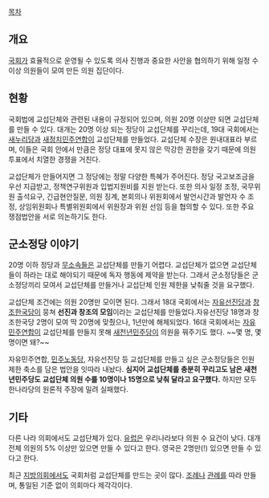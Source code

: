 [[목차]]
== 개요 ==
[[국회]]가 효율적으로 운영될 수 있도록 의사 진행과 중요한 사안을 협의하기 위해 일정 수 이상 의원들이 모여 만든 의원 집단이다.

== 현황 ==
국회법에 교섭단체와 관련된 내용이 규정되어 있으며, 의원 20명 이상만 되면 교섭단체를 만들 수 있다. 대개는 20명 이상 되는 정당이 교섭단체를 꾸리는데, 19대 국회에서는 [[새누리당]]과 [[새정치민주연합]]이 교섭단체를 만들었다. 교섭단체 수장은 원내대표라 부르며, 이들은 국회 안에서 만큼은 정당 대표에 못지 않은 막강한 권한을 갖기 때문에 의원 투표에서 치열한 경쟁을 거친다.

교섭단체가 만들어지면 그 정당에는 정말 다양한 특혜가 주어진다. 정당 국고보조금을 우선 지급받고, 정책연구위원과 입법지원비를 지원 받는다. 또한 의사 일정 조정, 국무위원 출석요구, 긴급현안질문, 의원 징계, 본회의나 위원회에서 발언시간과 발언자 수 조정, 상임위원회나 특별위원회에서 위원장과 위원 선임 등을 협의할 수 있다. 또한 주요 쟁점법안을 서로 의논하기도 한다.

== 군소정당 이야기 ==
20명 이하 정당과 [[무소속]]들은 교섭단체를 만들기 어렵다. 교섭단체가 없으면 교섭단체들이 하라는 대로 해야되기 때문에 독자 행동에 제약을 받는다. 그래서 군소정당들은 군소정당끼리 모여서 교섭단체를 만들거나 교섭단체 인원 제한을 낮춰줄 것을 요구했다.

교섭단체 조건에는 의원 20명만 모이면 된다. 그래서 18대 국회에서는 [[자유선진당]]과 [[창조한국당]]이 뭉쳐 '''선진과 창조의 모임'''이라는 교섭단체를 만들었다.자유선진당 18명과 창조한국당 2명이 모여 딱 20명에 맞췄으나, 1년만에 해체되었다. 16대 국회에서는 [[자유민주연합]]이 교섭단체를 만들지 못해 [[새천년민주당]]이 의원을 꿔주기도 했다. ~~몇 명, 몇 명이면 돼?~~

자유민주연합, [[민주노동당]], 자유선진당 등 교섭단체를 만들고 싶은 군소정당들은 인원 제한 축소를 담은 법안을 잇따라 내놨다. '''심지어 교섭단체를 충분히 꾸리고도 남은 새천년민주당도 교섭단체 의원 수를 10명이나 15명으로 낮춰 달라고 요구했다.''' 하지만 모두 한나라당의 원론적 주장에 밀려 실패했다.

== 기타 ==
다른 나라 의회에서도 교섭단체가 있다. [[유럽]]은 우리나라보다 의원 수 요건이 낮다. 대개 전체 의원의 5% 이상만 있으면 만들 수 있다고 한다. 영국은 2명만(!) 있으면 만들 수 있다고 한다. 

최근 [[지방의회]]에서도 국회처럼 교섭단체를 만드는 곳이 많다. [[조례]]나 [[관례]]를 따라 만들며, 통일된 기준 없이 의회마다 제각각이다.

